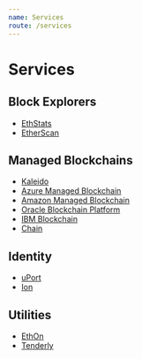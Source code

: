 ```yaml
---
name: Services
route: /services
---
```


# Services

## Block Explorers

- [EthStats](https://ethstats.io/)
- [EtherScan](https://etherscan.io/)

## Managed Blockchains

- [Kaleido](https://kaleido.io/)
- [Azure Managed Blockchain](https://azure.microsoft.com/en-us/solutions/blockchain/)
- [Amazon Managed Blockchain](https://aws.amazon.com/managed-blockchain/)
- [Oracle Blockchain Platform](https://www.oracle.com/cloud/blockchain/)
- [IBM Blockchain](https://www.ibm.com/blockchain)
- [Chain](https://chain.com/)

## Identity

- [uPort](https://www.uport.me/)
- [Ion](https://github.com/decentralized-identity/ion/)

## Utilities

- [EthOn](https://ethon.consensys.net/)
- [Tenderly](https://tenderly.dev/)